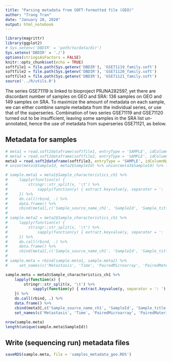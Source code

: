 ```yaml
---
title: "Parsing metadata from SOFT-formatted file (GEO)"
author: "Trang Tran"
date: "January 28, 2020"
output: html_notebook
---
```


```r
library(magrittr)
library(ggplot2)
# Sys.setenv('DBDIR' = 'path/to/data/dir')
Sys.setenv('DBDIR' = './')
options(stringsAsFactors = FALSE)
knitr::opts_chunk$set(echo = TRUE)
softfile1 = file.path(Sys.getenv('DBDIR'), 'GSE71119_family.soft')
softfile2 = file.path(Sys.getenv('DBDIR'), 'GSE71120_family.soft')
softfile3 = file.path(Sys.getenv('DBDIR'), 'GSE71121_family.soft')
source('../R/utils.R')
```

The series GSE71119 is linked to bioproject PRJNA282597, yet there are discordant number of samples on GEO and SRA: 136 samples on GEO and 149 samples on SRA.
To maximize the amount of metadata on each sample, we can either combine sample metadata from the individual series, or use that of the superseries. Combination of two series GSE71119 and GSE71120 turned out to be insufficient, leaving some samples in the SRA list un-annotated, hence the use of metadata from superseries GSE71121, as below.

## Metadata for samples

```r
# meta1 = read.soft2dataframe(softfile1, entryType = 'SAMPLE', idColumnName = 'SampleId')
# meta2 = read.soft2dataframe(softfile2, entryType = 'SAMPLE', idColumnName = 'SampleId')
meta3 = read.soft2dataframe(softfile3, entryType = 'SAMPLE', idColumnName = 'SampleId')
# union(meta1$SampleId, meta2$SampleId) %>% union(meta3$SampleId) %>% length()

# sample.meta1 = meta1$Sample_characteristics_ch1 %>%
#     lapply(function(x) {
#         stringr::str_split(x, '\t') %>%
#             sapply(function(y) { extract.keyvalue(y, separator = ': ') })
#     }) %>%
#     do.call(rbind, .) %>%
#     data.frame() %>%
#     cbind(meta1[,c('Sample_source_name_ch1', 'SampleId', 'Sample_title')])
# 
# sample.meta2 = meta2$Sample_characteristics_ch1 %>%
#     lapply(function(x) {
#         stringr::str_split(x, '\t') %>%
#             sapply(function(y) { extract.keyvalue(y, separator = ': ') })
#     }) %>%
#     do.call(rbind, .) %>%
#     data.frame() %>%
#     cbind(meta2[,c('Sample_source_name_ch1', 'SampleId', 'Sample_title')])
# 
# sample.meta = rbind(sample.meta1, sample.meta2) %>%
#     set_names(c('Metastasis', 'Time', 'PairedMicroarray', 'PairedMaterialSupport', 'MaterialSupport', 'FFPEQuality', 'CINSARC', 'SampleSourceName', 'SampleId', 'SampleName')) # standardize column names

sample.meta = meta3$Sample_characteristics_ch1 %>%
    lapply(function(x) {
        stringr::str_split(x, '\t') %>%
            sapply(function(y) { extract.keyvalue(y, separator = ': ') })
    }) %>%
    do.call(rbind, .) %>%
    data.frame() %>%
    cbind(meta3[,c('Sample_source_name_ch1', 'SampleId', 'Sample_title')]) %>%
    set_names(c('Metastasis', 'Time', 'PairedMicroarray', 'PairedMaterialSupport', 'MaterialSupport', 'FFPEQuality', 'CINSARC', 'SampleSourceName', 'SampleId', 'SampleName')) 

```

```r
nrow(sample.meta)
length(unique(sample.meta$SampleId))
```

## Write (sequencing run) metadata files

```r
saveRDS(sample.meta, file = 'samples_metadata_geo.RDS')
```



